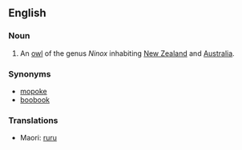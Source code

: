 ==English==
{{wikipedia}}

===Noun===
{{en-noun}}

# An [[owl]] of the genus ''Ninox'' inhabiting [[New Zealand]] and [[Australia]].

===Synonyms===
* [[mopoke]]
* [[boobook]]

===Translations===
{{rfc-level|Translations at L3+ (AutoFormat would have corrected level of Synonyms)}}
{{trans-top|owl}}
* Maori: [[ruru]]
{{trans-mid}}
{{trans-bottom}}